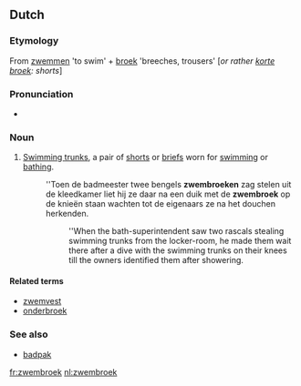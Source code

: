 ==Dutch==

===Etymology===
From [[zwemmen]] 'to swim' + [[broek]] 'breeches, trousers' [''or rather [[korte broek]]: shorts'']

===Pronunciation===
* {{audio|Nl-zwembroek.ogg|Audio}}

===Noun===
{{nl-noun|}} {{m|f}}

# [[swimming trunks|Swimming trunks]], a pair of [[shorts]] or [[briefs]] worn for [[swimming]] or [[bathing]].
#:''Toen de badmeester twee bengels '''zwembroeken''' zag stelen uit de kleedkamer liet hij ze daar na een duik met de '''zwembroek''' op de knieën staan wachten tot de eigenaars ze na het douchen herkenden. 
#::''When the bath-superintendent saw two rascals stealing swimming trunks from the locker-room, he made them wait there after a dive with the swimming trunks on their knees till the owners identified them after showering. 

====Related terms====
* [[zwemvest]] {{n}}
* [[onderbroek]]

===See also===
* [[badpak]] {{n}}

[[fr:zwembroek]]
[[nl:zwembroek]]